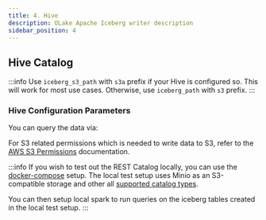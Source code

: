 ```yaml
---
title: 4. Hive
description: OLake Apache Iceberg writer description
sidebar_position: 4
---
```


## Hive Catalog

:::info
Use `iceberg_s3_path` with `s3a` prefix if your Hive is configured so. This will work for most use cases. Otherwise, use `iceberg_path` with `s3` prefix.
:::

<HiveIcebergWriterConfig/>

### Hive Configuration Parameters

<HiveIcebergWriterConfigDetails/>


You can query the data via:

<CatalogQuery/>

For S3 related permissions which is needed to write data to S3, refer to the [AWS S3 Permissions](../../s3/overview#iam-permissions-required) documentation.

:::info
If you wish to test out the REST Catalog locally, you can use the [docker-compose](../../writers/iceberg/docker-compose) setup. The local test setup uses Minio as an S3-compatible storage and other all [supported catalog types](../docker-compose#local-catalog--test-setup). 

You can then setup local spark to run queries on the iceberg tables created in the local test setup.
:::